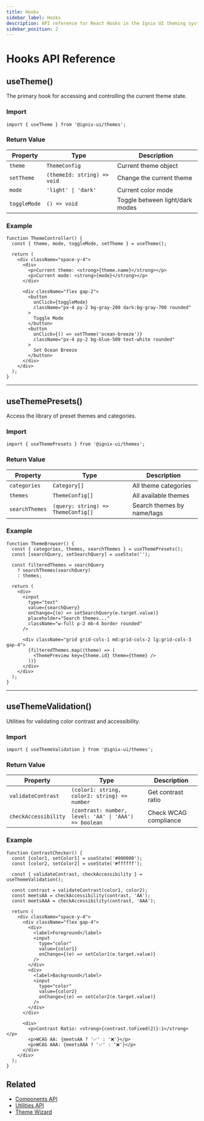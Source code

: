 ```yaml
---
title: Hooks
sidebar_label: Hooks
description: API reference for React Hooks in the Ignix UI theming system
sidebar_position: 2
---
```



# Hooks API Reference

## useTheme()

The primary hook for accessing and controlling the current theme state.

### Import

```tsx
import { useTheme } from '@ignix-ui/themes';
```

### Return Value

| Property | Type | Description |
|----------|------|-------------|
| `theme` | `ThemeConfig` | Current theme object |
| `setTheme` | `(themeId: string) => void` | Change the current theme |
| `mode` | `'light' \| 'dark'` | Current color mode |
| `toggleMode` | `() => void` | Toggle between light/dark modes |

### Example

```tsx
function ThemeController() {
  const { theme, mode, toggleMode, setTheme } = useTheme();

  return (
    <div className="space-y-4">
      <div>
        <p>Current theme: <strong>{theme.name}</strong></p>
        <p>Current mode: <strong>{mode}</strong></p>
      </div>
      
      <div className="flex gap-2">
        <button 
          onClick={toggleMode}
          className="px-4 py-2 bg-gray-200 dark:bg-gray-700 rounded"
        >
          Toggle Mode
        </button>
        <button 
          onClick={() => setTheme('ocean-breeze')}
          className="px-4 py-2 bg-blue-500 text-white rounded"
        >
          Set Ocean Breeze
        </button>
      </div>
    </div>
  );
}
```

---

## useThemePresets()

Access the library of preset themes and categories.

### Import

```tsx
import { useThemePresets } from '@ignix-ui/themes';
```

### Return Value

| Property | Type | Description |
|----------|------|-------------|
| `categories` | `Category[]` | All theme categories |
| `themes` | `ThemeConfig[]` | All available themes |
| `searchThemes` | `(query: string) => ThemeConfig[]` | Search themes by name/tags |

### Example

```tsx
function ThemeBrowser() {
  const { categories, themes, searchThemes } = useThemePresets();
  const [searchQuery, setSearchQuery] = useState('');
  
  const filteredThemes = searchQuery 
    ? searchThemes(searchQuery)
    : themes;

  return (
    <div>
      <input
        type="text"
        value={searchQuery}
        onChange={(e) => setSearchQuery(e.target.value)}
        placeholder="Search themes..."
        className="w-full p-2 mb-4 border rounded"
      />
      
      <div className="grid grid-cols-1 md:grid-cols-2 lg:grid-cols-3 gap-4">
        {filteredThemes.map((theme) => (
          <ThemePreview key={theme.id} theme={theme} />
        ))}
      </div>
    </div>
  );
}
```

---

## useThemeValidation()

Utilities for validating color contrast and accessibility.

### Import

```tsx
import { useThemeValidation } from '@ignix-ui/themes';
```

### Return Value

| Property | Type | Description |
|----------|------|-------------|
| `validateContrast` | `(color1: string, color2: string) => number` | Get contrast ratio |
| `checkAccessibility` | `(contrast: number, level: 'AA' \| 'AAA') => boolean` | Check WCAG compliance |

### Example

```tsx
function ContrastChecker() {
  const [color1, setColor1] = useState('#000000');
  const [color2, setColor2] = useState('#ffffff');
  
  const { validateContrast, checkAccessibility } = useThemeValidation();
  
  const contrast = validateContrast(color1, color2);
  const meetsAA = checkAccessibility(contrast, 'AA');
  const meetsAAA = checkAccessibility(contrast, 'AAA');

  return (
    <div className="space-y-4">
      <div className="flex gap-4">
        <div>
          <label>Foreground</label>
          <input 
            type="color" 
            value={color1} 
            onChange={(e) => setColor1(e.target.value)}
          />
        </div>
        <div>
          <label>Background</label>
          <input 
            type="color"
            value={color2}
            onChange={(e) => setColor2(e.target.value)}
          />
        </div>
      </div>
      
      <div>
        <p>Contrast Ratio: <strong>{contrast.toFixed(2)}:1</strong></p>
        <p>WCAG AA: {meetsAA ? '✅' : '❌'}</p>
        <p>WCAG AAA: {meetsAAA ? '✅' : '❌'}</p>
      </div>
    </div>
  );
}
```

## Related

- [Components API](/docs/theming/api-reference/components)
- [Utilities API](/docs/theming/api-reference/utilities)
- [Theme Wizard](/docs/theming/theme-wizard)